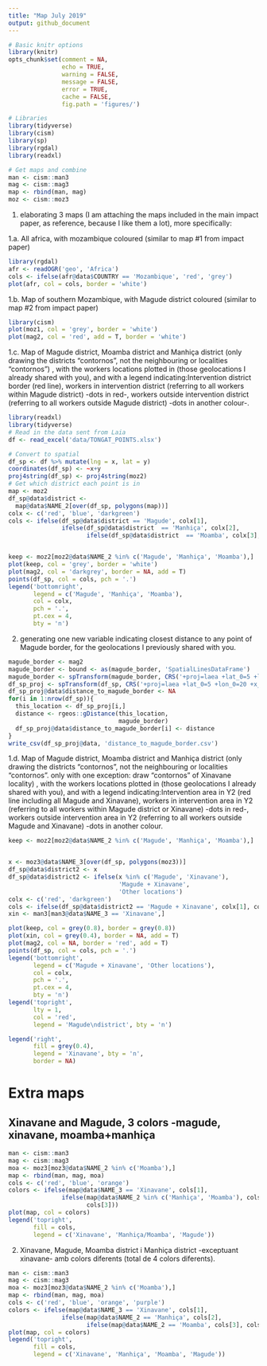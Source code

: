 ```yaml
---
title: "Map July 2019"
output: github_document
---
```



```r
# Basic knitr options
library(knitr)
opts_chunk$set(comment = NA, 
               echo = TRUE, 
               warning = FALSE, 
               message = FALSE, 
               error = TRUE, 
               cache = FALSE,
               fig.path = 'figures/')
```


```r
# Libraries
library(tidyverse)
library(cism)
library(sp)
library(rgdal)
library(readxl)

# Get maps and combine
man <- cism::man3
mag <- cism::mag3
map <- rbind(man, mag)
moz <- cism::moz3
```


1) elaborating 3 maps (I am attaching the maps included in the main impact paper, as reference, because I like them a lot), more specifically: 

1.a. All africa, with mozambique coloured (similar to map #1 from impact paper) 

```r
library(rgdal)
afr <- readOGR('geo', 'Africa')
cols <- ifelse(afr@data$COUNTRY == 'Mozambique', 'red', 'grey')
plot(afr, col = cols, border = 'white')
```


1.b. Map of southern Mozambique, with Magude district coloured  (similar to map 
#2 from impact paper)

```r
library(cism)
plot(moz1, col = 'grey', border = 'white')
plot(mag2, col = 'red', add = T, border = 'white')
```

1.c. Map of Magude district, Moamba district and Manhiça district (only drawing the districts "contornos", not the neighbouring or localities "contornos") , with the workers locations plotted in (those geolocations I already shared with you), and with a legend indicating:Intervention district border (red line), workers in intervention district (referring to all workers within Magude district) -dots in red-, workers outside intervention district (referring to all workers outside Magude district) -dots in another colour-.   

```r
library(readxl)
library(tidyverse)
# Read in the data sent from Laia
df <- read_excel('data/TONGAT_POINTS.xlsx')

# Convert to spatial
df_sp <- df %>% mutate(lng = x, lat = y)
coordinates(df_sp) <- ~x+y
proj4string(df_sp) <- proj4string(moz2)
# Get which district each point is in
map <- moz2
df_sp@data$district <- 
  map@data$NAME_2[over(df_sp, polygons(map))]
colx <- c('red', 'blue', 'darkgreen')
cols <- ifelse(df_sp@data$district == 'Magude', colx[1],
               ifelse(df_sp@data$district  == 'Manhiça', colx[2],
                      ifelse(df_sp@data$district  == 'Moamba', colx[3], NA)))


keep <- moz2[moz2@data$NAME_2 %in% c('Magude', 'Manhiça', 'Moamba'),]
plot(keep, col = 'grey', border = 'white')
plot(mag2, col = 'darkgrey', border = NA, add = T)
points(df_sp, col = cols, pch = '.')
legend('bottomright',
       legend = c('Magude', 'Manhiça', 'Moamba'),
       col = colx,
       pch = '.',
       pt.cex = 4,
       bty = 'n')
```
 
2) generating one new variable indicating closest distance to any point of Magude border, for the geolocations I previously shared with you.  

```r
magude_border <- mag2
magude_border <- bound <- as(magude_border, 'SpatialLinesDataFrame')
magude_border <- spTransform(magude_border, CRS('+proj=laea +lat_0=5 +lon_0=20 +x_0=0 +y_0=0 +datum=WGS84 +units=m +no_defs'))
df_sp_proj <- spTransform(df_sp, CRS('+proj=laea +lat_0=5 +lon_0=20 +x_0=0 +y_0=0 +datum=WGS84 +units=m +no_defs'))
df_sp_proj@data$distance_to_magude_border <- NA
for(i in 1:nrow(df_sp)){
  this_location <- df_sp_proj[i,]
  distance <- rgeos::gDistance(this_location,
                               magude_border)
  df_sp_proj@data$distance_to_magude_border[i] <- distance
}
write_csv(df_sp_proj@data, 'distance_to_magude_border.csv')
```


1.d. Map of Magude district, Moamba district and Manhiça district (only drawing the districts "contornos", not the neighbouring or localities "contornos". only with one exception: draw "contornos" of Xinavane locality) , with the workers locations plotted in (those geolocations I already shared with you), and with a legend indicating:Intervention area in Y2 (red line including all Magude and Xinavane), workers in intervention area in Y2 (referring to all workers within Magude district or Xinavane) -dots in red-, workers outside intervention area in Y2 (referring to all workers outside Magude and Xinavane) -dots in another colour.    

```r
keep <- moz2[moz2@data$NAME_2 %in% c('Magude', 'Manhiça', 'Moamba'),]


x <- moz3@data$NAME_3[over(df_sp, polygons(moz3))]
df_sp@data$district2 <- x
df_sp@data$district2 <- ifelse(x %in% c('Magude', 'Xinavane'),
                               'Magude + Xinavane',
                               'Other locations')
colx <- c('red', 'darkgreen')
cols <- ifelse(df_sp@data$district2 == 'Magude + Xinavane', colx[1], colx[2])
xin <- man3[man3@data$NAME_3 == 'Xinavane',]

plot(keep, col = grey(0.8), border = grey(0.8))
plot(xin, col = grey(0.4), border = NA, add = T)
plot(mag2, col = NA, border = 'red', add = T)
points(df_sp, col = cols, pch = '.')
legend('bottomright',
       legend = c('Magude + Xinavane', 'Other locations'),
       col = colx,
       pch = '.',
       pt.cex = 4,
       bty = 'n')
legend('topright',
       lty = 1,
       col = 'red',
       legend = 'Magude\ndistrict', bty = 'n')

legend('right',
       fill = grey(0.4),
       legend = 'Xinavane', bty = 'n',
       border = NA)
```

# Extra maps

## Xinavane and Magude, 3 colors -magude, xinavane, moamba+manhiça

```r
man <- cism::man3
mag <- cism::mag3
moa <- moz3[moz3@data$NAME_2 %in% c('Moamba'),]
map <- rbind(man, mag, moa)
cols <- c('red', 'blue', 'orange')
colors <- ifelse(map@data$NAME_3 == 'Xinavane', cols[1],
               ifelse(map@data$NAME_2 %in% c('Manhiça', 'Moamba'), cols[2],
                      cols[3]))
plot(map, col = colors)
legend('topright',
       fill = cols,
       legend = c('Xinavane', 'Manhiça/Moamba', 'Magude'))
```

2) Xinavane, Magude, Moamba district i Manhiça district -exceptuant xinavane- amb colors diferents (total de 4 colors diferents).  


```r
man <- cism::man3
mag <- cism::mag3
moa <- moz3[moz3@data$NAME_2 %in% c('Moamba'),]
map <- rbind(man, mag, moa)
cols <- c('red', 'blue', 'orange', 'purple')
colors <- ifelse(map@data$NAME_3 == 'Xinavane', cols[1],
               ifelse(map@data$NAME_2 == 'Manhiça', cols[2],
                      ifelse(map@data$NAME_2 == 'Moamba', cols[3], cols[4])))
plot(map, col = colors)
legend('topright',
       fill = cols,
       legend = c('Xinavane', 'Manhiça', 'Moamba', 'Magude'))
```
